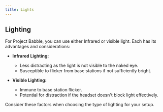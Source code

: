 ```yaml
---
title: Lights
---
```


## Lighting

For Project Babble, you can use either Infrared or visible light. Each has its advantages and considerations:

- **Infrared Lighting:**
  - Less distracting as the light is not visible to the naked eye.
  - Susceptible to flicker from base stations if not sufficiently bright.

- **Visible Lighting:**
  - Immune to base station flicker.
  - Potential for distraction if the headset doesn't block light effectively.

Consider these factors when choosing the type of lighting for your setup.